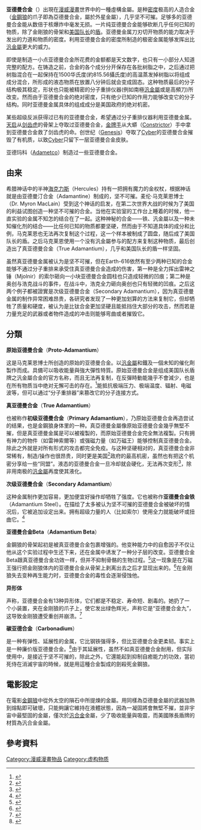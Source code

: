 {{original research}}
'''亚德曼合金'''（{{lang-en|'''Adamantium'''}}）出現在[[漫威漫畫|漫威漫畫]]世界中的一種虛構金屬。是种[[密度|密度]]极高的人造合金（[[金鋼狼|金鋼狼]]的爪子即為亞德曼合金，屬於外星金屬），几乎坚不可摧。足够多的亚德曼合金能从数倍于核爆炸中毫发无损。一片纯亚德曼合金能够砍断几乎任何已知的物质，除了金剛狼的骨架和[[美国队长|美国队长]]的[[盾|盾]]。亚德曼金属刀刃切开物质的能力取决于发出的力道和物质的密度。利用亚德曼合金的密度所制造的极密金属能够发挥出比[[汎金屬|汎金屬]]更大的威力。

即使是制造一小点亚德曼合金所花费的金额都是天文数字，也只有一小部分人知道完整的配方。在铸造之前，合金的各个成分分开保存在各批树脂之中，之后通过把树脂混合在一起保持在1500华氏度(約815.56攝氏度)的高温蒸发掉树脂以将组成成分混合，所形成的液态物质在放置八分钟后就会变成固态。这种物质最后的分子结构极其稳定，形状也只能被精密的分子重排仪器(例如南極[[汎金屬|汎金屬]]或是高頻刀)所改变。然而由于亚德曼合金的绝对密度，只有绝少已知的作用力能够改变它的分子结构。同时亚德曼金属具体的组成成分是美国政府的绝对机密。

某些超级反派获得过已有的亚德曼合金，希望通过分子重排仪器利用亚德曼金属。[[天啟_(漫威漫畫)|天启]]从[[剑齿虎|剑齿虎]]的骨架上夺取过亚德曼合金，[[金牌手|金牌手]]从大蟒（[[Constrictor|Constrictor]]）手中拿到亚德曼合金救了剑齿虎的命。创世纪（[[Genesis|Genesis]]）夺取了[[Cyber|Cyber]]的亚德曼合金摧毁了有机质，以致[[Cyber|Cyber]]只留下一层亚德曼合金皮肤。

亚德玛科（[[Adametco|Adametco]]）制造过一些亚德曼合金。

==由来==

希腊神话中的半神[[赫拉克勒斯|海克力斯]]（Hercules）持有一把拥有魔力的金权杖，根据神话就是由亚德曼汀合金（Adamantine）制成的，坚不可摧。麦伦·马克莱恩博士（Dr. Myron MacLain）受到这个神话的启发，在第二次世界大战的时候为了美国的利益试图创造一种坚不可摧的合金。当他在实验室的工作台上睡着的时候，他一直实验的金属不知怎的结合在了一起。这种神秘的合金——铁、汎金屬以及一种未知催化剂的结合——比任何已知的物质都要坚硬，然而由于不知道具体的成分和比例，马克莱恩也无法再次复制这个过程，这一个样本被制成了圆盘，随后成了美国队长的盾。之后马克莱恩使用一个没有汎金屬参与的配方来复制这种物质，最后创造出了真亚德曼合金（True Adamantium），几乎和美国队长的盾一样坚固。

虽然真亚德曼金属被认为是坚不可摧，但在Earth-616依然有至少两种已知的合金能够不通过分子重排来承受住真亚德曼合金造成的伤害，第一种是全力挥出雷神之锤（Mjolnir）的索尔砸向一小块亚德曼合金圆柱也只造成轻微的凹痕；第二种是奥创与浩克战斗的事件，在战斗中，浩克全力砸向奥创也只有轻微的凹痕。之后这两个例子都被證實是次级亚德曼合金（Secondary Adamantium），因为真亚德曼金属的制作异常困难昂贵，各研究者发现了一种更加划算的方法来复制它，但却牺牲了质量和硬度，被认为是比钛合金更加坚硬且能抵挡住大部分的攻击，然而若是力量充足的武器或者物件造成的冲击则能够弯曲或者摧毁它。

==分類==

'''原始亚德曼合金'''（'''Proto-Adamantium'''）

这是马克莱恩博士所创造的原始的亚德曼合金。以[[汎金屬|汎金屬]]和鐵及一個未知的催化劑製作而成。具備可以吸收能量與強大彈性特質。原始亚德曼合金是组成美国队长盾牌之汎金屬合金的官方名称，而且无法再复制，在反彈時動能幾乎不會減少，也是在所有物质当中绝对无懈可击的存在。<ref>{{Cite journal|title=Double Dare!|author=Jim Shooter|journal=Captain America|publisher=Marvel|issue=303|year=1985|volume=Vol 1}}</ref>能抵抗极端压力、极端温度、辐射、电磁波等，但可以通过“分子重排器”来篡改它的分子连接方式。

'''真亚德曼合金'''（'''True Adamantium'''）

也被称作'''初级亚德曼合金'''（'''Primary Adamantium'''），乃原始亚德曼合金再造尝试的结果，也是金鋼狼身体里的一种。真亞德曼金屬像原始亚德曼合金幾乎無堅不摧，但是真亚德曼金属是可以被複製的，而原始亚德曼合金完全無法複製。只有拥有神力的物件（如雷神索爾等）或强磁力量（如万磁王）能够控制真亚德曼合金。除此之外就是对所有形式的攻击都完全免疫。与这种坚硬相对的，真亚德曼合金非常稀有，制造/操作也很昂贵，同时更是美国<ref>{{Cite journal|title=Dreams Fade (Fatal Attractions, Pt. 4)|author=Tom DeFalco|journal=X-Men|publisher=Marvel|issue=25|year=1993|volume=Vol 2}}</ref>政府的最高机密，虽然也有把这个机密分享给一些“同盟”。液态的亚德曼合金一旦冷却就会硬化，无法再次变形<ref>{{Cite journal|title=1st story|author=Jim Shooter|journal=Official Handbook of the Marvel Universe|publisher=Marvel|issue=15|year=1984|volume=Vol 1}}</ref>，除非用南极的[[汎金屬|汎金屬]]再度使其液化。 

'''次级亚德曼合金'''（'''Secondary Adamantium'''）

这种金属制作更加容易，更加便宜好操作却牺牲了强度。它也被称作'''亚德曼合金铁'''（Adamantium Steel）。在描绘了太多被认为坚不可摧的亚德曼合金被破坏的情况后，它被追加设定出来。拥有超级力量的人（比如索尔）使用全力就能破坏或扭曲它。<ref>{{Cite journal|title=This Evil Triumphant!|author=Bob Harras|journal=Avengers|publisher=Marvel|issue=22|year=1999|volume=Vol 3}}</ref>

'''亚德曼合金Beta'''（'''Adamantium Beta'''）

金鋼狼的骨架起初是被真亚德曼合金包裹增强的。他变种能力中的自愈因子不仅让他从这个实验过程中生还下来，还在金属中诱发了一种分子层的改变。亚德曼合金Beta跟真亚德曼合金功效一样，但并不抑制骨骼的生物过程。<ref>{{Cite journal|title=1st story|author=Joe Quesada|journal=Official Handbook of the Marvel Universe A-Z|publisher=Marvel|issue=1|year=2008|volume=Vol 1|isbn=978-0785130284}}</ref>这一现象是在万磁王强行把金刚狼体内的亚德曼合金从骨架上剥离出去之后才显现出来的。<ref>{{Cite journal|title=...In The Forest of The Night!|author=Tom DeFalco|journal=Wolverine|publisher=Marvel|issue=80|year=1994|volume=Vol 2}}</ref>在金刚狼失去变种再生能力时，亚德曼合金的毒性会逐渐侵蚀他。

'''异形体'''

{{Le|穿越之子|Children_of_the_Vault#Members|塞拉菲娜}}声称，亚德曼合金有13种异形体，它们都是不稳定、寿命短、剧毒的。她扔了一个小装置，夹在金刚狼的爪子上，使它发出绿色辉光，声称它是“亚德曼合金九”，这导致金刚狼遭受重创并崩溃。<ref>{{Cite journal|title=Supernovas Part Four|author=Joe Quesada|journal=X-Men|publisher=Marvel|issue=191|year=2006|volume=Vol 2}}</ref>

'''碳亚德合金'''（'''Carbonadium'''）

是一种有弹性、延展性的金属，它比钢铁强得多，但比亚德曼合金更柔韧。事实上是一种廉价版亚德曼合金。<ref>{{Cite journal|title=Inside...Out!|author=Tom DeFalco|journal=X-Men|publisher=Marvel|issue=7|year=1992|volume=Vol 2}}</ref>由于其延展性，虽然不如真亚德曼合金耐用，但实际使用中，是接近于坚不可摧的，除此之外，它還能起到抑制自癒能力的功效，當初死侍在消滅宇宙的時候，就是用這種合金製成的劍殺死金鋼狼。

==電影設定==
在電影[[金鋼狼|金鋼狼]]中從外太空的隕石中所提煉的金屬。用同樣為亞德曼金屬的武器加熱到熔點即可破壞，只能夠讓它維持在液體狀態，因為一凝固將會無堅不摧，並非宇宙中最堅固的金屬，僅次於[[汎合金|汎合金]]金屬，少了吸收能量與吸震，而美國隊長盾牌的材質為汎合金金屬。

==參考資料==
{{reflist}}

[[Category:漫威漫畫物品|Category:漫威漫畫物品]]
[[Category:虚构物质|Category:虚构物质]]